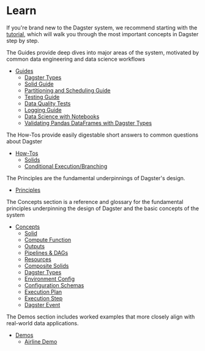 # Learn

If you're brand new to the Dagster system, we recommend starting with
the [tutorial](/docs/learn/tutorial), which will walk you through the
most important concepts in Dagster step by step.

The Guides provide deep dives into major areas of the system, motivated
by common data engineering and data science workflows

- [Guides](/docs/learn/guides)
  - [Dagster Types](/docs/learn/guides/dagster_types)
  - [Solid Guide](/docs/learn/guides/solid/solid)
  - [Partitioning and Scheduling Guide](/docs/learn/guides/partitioning)
  - [Testing Guide](/docs/learn/guides/testing/testing)
  - [Data Quality Tests](/docs/learn/guides/testing/expectations)
  - [Logging Guide](/docs/learn/guides/logging/logging)
  - [Data Science with Notebooks](/docs/learn/guides/data_science/data_science)
  - [Validating Pandas DataFrames with Dagster Types](/docs/learn/guides/dagster_pandas/dagster_pandas)

The How-Tos provide easily digestable short answers to common questions
about Dagster

- [How-Tos](/docs/learn/how-tos)
  - [Solids](/docs/learn/how-tos/solids)
  - [Conditional Execution/Branching](/docs/learn/how-tos/conditional_execution)

The Principles are the fundamental underpinnings of Dagster's design.

- [Principles](/docs/learn/principles)

The Concepts section is a reference and glossary for the fundamental
principles underpinning the design of Dagster and the basic concepts of
the system

- [Concepts](/docs/learn/concepts)
  - [Solid](/docs/learn/concepts#solid)
  - [Compute Function](/docs/learn/concepts#compute-function)
  - [Outputs](/docs/learn/concepts#outputs)
  - [Pipelines &amp; DAGs](/docs/learn/concepts#pipelines-dags)
  - [Resources](/docs/learn/concepts#resources)
  - [Composite Solids](/docs/learn/concepts#composite-solids)
  - [Dagster Types](/docs/learn/concepts#dagster-types)
  - [Environment Config](/docs/learn/concepts#environment-config)
  - [Configuration Schemas](/docs/learn/concepts#configuration-schemas)
  - [Execution Plan](/docs/learn/concepts#execution-plan)
  - [Execution Step](/docs/learn/concepts#execution-step)
  - [Dagster Event](/docs/learn/concepts#dagster-event)

The Demos section includes worked examples that more closely align with
real-world data applications.

- [Demos](/docs/learn/demos)
  - [Airline Demo](demos/airline_demo)

